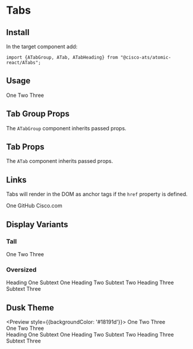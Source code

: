 

<Meta title="Components/Tabs" component={ATabGroup} />

# Tabs

## Install

In the target component add:

```
import {ATabGroup, ATab, ATabHeading} from "@cisco-ats/atomic-react/ATabs";
```

## Usage

<Preview>
  <Story name="usage-1">
    <AApp>
      <ATabGroup>
        <ATab>One</ATab>
        <ATab>Two</ATab>
        <ATab selected>Three</ATab>
      </ATabGroup>
    </AApp>
  </Story>
</Preview>

## Tab Group Props

The `ATabGroup` component inherits passed props.

<Props of={ATabGroup} />

## Tab Props

The `ATab` component inherits passed props.

<Props of={ATab} />

## Links

Tabs will render in the DOM as anchor tags if the `href` property is defined.

<Preview>
  <Story name="links-1">
    <AApp>
      <ATabGroup tall>
        <ATab selected>One</ATab>
        <ATab href="https://www.github.com">GitHub</ATab>
        <ATab href="https://www.cisco.com" target="_blank">Cisco.com</ATab>
      </ATabGroup>
    </AApp>
  </Story>
</Preview>

## Display Variants

### Tall

<Preview>
  <Story name="variants-1">
    <AApp>
      <ATabGroup tall>
        <ATab>One</ATab>
        <ATab selected>Two</ATab>
        <ATab>Three</ATab>
      </ATabGroup>
    </AApp>
  </Story>
</Preview>

### Oversized

<Preview>
  <Story name="variants-2">
    <AApp>
      <ATabGroup oversized>
        <ATab>
          <ATabHeading>Heading One</ATabHeading>
          Subtext One
        </ATab>
        <ATab>
          <ATabHeading>Heading Two</ATabHeading>
          Subtext Two
        </ATab>
        <ATab selected>
          <ATabHeading>Heading Three</ATabHeading>
          Subtext Three
        </ATab>
      </ATabGroup>
    </AApp>
  </Story>
</Preview>


## Dusk Theme

<Preview style={{backgroundColor: '#18191d'}}>
  <Story name="dusk-1">
    <AApp theme="dusk">
      <ATabGroup>
        <ATab>One</ATab>
        <ATab selected>Two</ATab>
        <ATab>Three</ATab>
      </ATabGroup>
      <br />
      <ATabGroup tall>
        <ATab>One</ATab>
        <ATab selected>Two</ATab>
        <ATab>Three</ATab>
      </ATabGroup>
      <br />
      <ATabGroup oversized>
        <ATab>
          <ATabHeading>Heading One</ATabHeading>
          Subtext One
        </ATab>
        <ATab>
          <ATabHeading>Heading Two</ATabHeading>
          Subtext Two
        </ATab>
        <ATab selected>
          <ATabHeading>Heading Three</ATabHeading>
          Subtext Three
        </ATab>
      </ATabGroup>
    </AApp>
  </Story>
</Preview>
